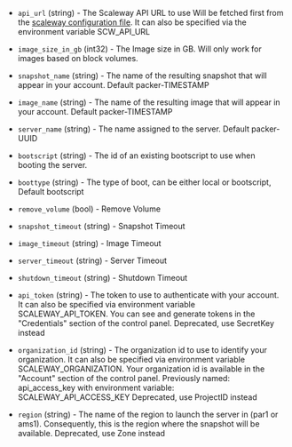 <!-- Code generated from the comments of the Config struct in builder/scaleway/config.go; DO NOT EDIT MANUALLY -->

- `api_url` (string) - The Scaleway API URL to use
  Will be fetched first from the [scaleway configuration file](https://github.com/scaleway/scaleway-sdk-go/blob/master/scw/README.md).
  It can also be specified via the environment variable SCW_API_URL

- `image_size_in_gb` (int32) - The Image size in GB. Will only work for images based on block volumes.

- `snapshot_name` (string) - The name of the resulting snapshot that will
  appear in your account. Default packer-TIMESTAMP

- `image_name` (string) - The name of the resulting image that will appear in
  your account. Default packer-TIMESTAMP

- `server_name` (string) - The name assigned to the server. Default
  packer-UUID

- `bootscript` (string) - The id of an existing bootscript to use when
  booting the server.

- `boottype` (string) - The type of boot, can be either local or
  bootscript, Default bootscript

- `remove_volume` (bool) - Remove Volume

- `snapshot_timeout` (string) - Snapshot Timeout

- `image_timeout` (string) - Image Timeout

- `server_timeout` (string) - Server Timeout

- `shutdown_timeout` (string) - Shutdown Timeout

- `api_token` (string) - The token to use to authenticate with your account.
  It can also be specified via environment variable SCALEWAY_API_TOKEN. You
  can see and generate tokens in the "Credentials"
  section of the control panel.
  Deprecated, use SecretKey instead

- `organization_id` (string) - The organization id to use to identify your
  organization. It can also be specified via environment variable
  SCALEWAY_ORGANIZATION. Your organization id is available in the
  "Account" section of the
  control panel.
  Previously named: api_access_key with environment variable: SCALEWAY_API_ACCESS_KEY
  Deprecated, use ProjectID instead

- `region` (string) - The name of the region to launch the server in (par1
  or ams1). Consequently, this is the region where the snapshot will be
  available.
  Deprecated, use Zone instead

<!-- End of code generated from the comments of the Config struct in builder/scaleway/config.go; -->
